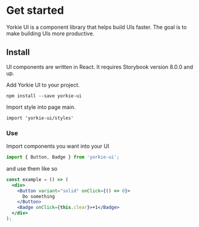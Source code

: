 
<Meta title="Introduction" />

# Get started

Yorkie UI is a component library that helps build UIs faster. The goal is to make building UIs more productive.

## Install

UI components are written in React. It requires Storybook version 8.0.0 and up.

Add Yorkie UI to your project.

```
npm install --save yorkie-ui
```

Import style into page main.

```
import 'yorkie-ui/styles'

```

### **Use**

Import components you want into your UI

```jsx
import { Button, Badge } from 'yorkie-ui';
```

and use them like so

```jsx
const example = () => (
  <div>
    <Button variant="solid" onClick={() => 0}>
      Do something
    </Button>
    <Badge onClick={this.clear}>+1</Badge>
  </div>
);
```

<Overview />
